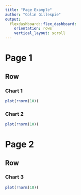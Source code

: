 ```yaml
---
title: "Page Example"
author: "Colin Gillespie"
output: 
  flexdashboard::flex_dashboard:
    orientation: rows
    vertical_layout: scroll
---
```

<!--
%\VignetteEngine{knitr::rmarkdown}
%\VignetteIndexEntry{Chapter 3: e - Row Orientation Example}
-->  

Page 1
===================================== 

Row
-------------------------------------
    
### Chart 1
    
```r
plot(rnorm(10))
```

### Chart 2
    
```r
plot(rnorm(10))
```

Page 2
===================================== 

Row
-------------------------------------
    
### Chart 3
    
```r
plot(rnorm(10))
```


